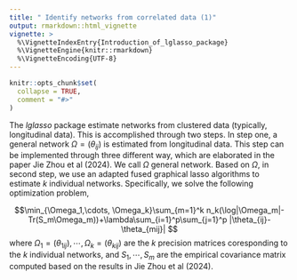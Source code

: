 ```yaml
---
title: " Identify networks from correlated data (1)"
output: rmarkdown::html_vignette
vignette: >
  %\VignetteIndexEntry{Introduction_of_lglasso_package}
  %\VignetteEngine{knitr::rmarkdown}
  %\VignetteEncoding{UTF-8}
---
```


```r
knitr::opts_chunk$set(
  collapse = TRUE,
  comment = "#>"
)
```


The *lglasso* package estimate networks from clustered data (typically, longitudinal data). This is accomplished through two steps. In step one, a general network $\Omega=(\theta_{ij})$ is estimated from longitudinal data. This step can be implemented through three different way, which are elaborated in the paper Jie Zhou et al (2024). We call $\Omega$ general network. Based on $\Omega$, in second step, we use an adapted fused graphical lasso algorithms to estimate $k$ individual networks. Specifically, we solve the following optimization problem,

$$\min_{\Omega_1,\cdots, \Omega_k}\sum_{m=1}^k n_k(\log|\Omega_m|-Tr(S_m\Omega_m))+\lambda\sum_{i=1}^p\sum_{j=1}^p |\theta_{ij}-\theta_{mij}| $$
where $\Omega_1=(\theta_{1ij}),\cdots, \Omega_{k}=(\theta_{kij})$ are the $k$ precision matrices coresponding to the $k$ individual networks, and $S_1,\cdots, S_m$ are the empirical covariance matrix computed based on the results in Jie Zhou et al (2024).  





